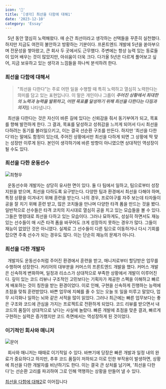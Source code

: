 ```yaml
---
icon: '💪'
title: '[생각] 최선을 다함에 대해1'
date: '2023-12-10'
category: 'Essay'
---
```


&nbsp; 5년 동안 열심히 노력해왔다. 매 순간 최선이라고 생각하는 선택들을 꾸준히 실천했다. 하지만 지금도 여전히 불안하고 방황하는 기분이다. 프론트엔드 개발에 5년을 쏟아부으며 전문성을 쌓아왔고, 큰 회사 두 곳에서도 근무했다. 주변에는 항상 능력 있는 동료들이 있어 배우는 것이 많았지만, 아쉬움이 더욱 크다. 다가올 5년은 다르게 풀어보고 싶어, 지금 보유하고 있는 생각과 느낌들을 하나씩 분석하려 한다.

### 최선을 다함에 대해서

> "최선을 다한다"는 주로 어떤 일을 수행할 때 특히 노력하고 열심히 노력한다는 의미를 담고 있는 표현입니다. 이 말은 개인이나 그룹이 ***주어진 상황에서 최대한의 노력과 능력을 발휘하고, 어떤 목표를 달성하기 위해 최선을 다한다는 다짐과 의지***를 나타냅니다.

&nbsp; 최선을 다한다는 것은 자신이 바른 길에 있다는 신뢰감을 줘서 동기부여가 되고, 목표를 향해 발전하게 한다. 그 결과, 목표를 달성하고 성취감을 느끼게 되어서 다시 최선을 다하려는 동기를 불러일으키고, 이는 결국 선순환 구조를 만든다. 하지만 '최선을 다한다'라는 말에도 함정이 있는데, 주어진 상황에서만 최선을 다하게 되면 그 상황에 딱 맞는 성장만 이루게 된다. 본인이 생각하기에 바른 방향이 아니였으면 상대적인 역성장이 될 수도 있다.

### 최선을 다한 운동선수

![최형우](./images/hyungwoo.jpg)

&nbsp; 운동선수와 개발자는 상당히 유사한 면이 있다. 둘 다 팀에서 일하고, 팀으로부터 성장 지원을 받으며, 최선을 다하도록 요구받는다. 다양한 팀과 환경에서 최선을 다해야 하며, 특정 상황을 이겨내기 위해 훈련을 받는다. 나의 경우, 프로야구를 자주 보는데 타자들이 공을 잘 치기 위해 훈련 받고, 많은 코치들을 만나며 다양한 타격 폼을 만드는 것을 봤다. 일반적으로 선수들은 타격 코치의 지시대로 열심히 공을 치고 있는 모습들을 볼 수 있다. 그들은 명령대로 최선을 다하고 있는 모습이다. 그러나 묘하게도, 성실히 하면서도 재능 있는 선수들이 매 시즌 타격 폼을 바꾸어도 크게 성장하지 못하는 경우가 많다. 그들이 재능이 없었던 것은 아니였다. 실제로 그 선수들이 다른 팀으로 이동하거나 다시 기회를 잡으면 주축 선수가 되는 경우도 많다. 이는 단순히 재능의 문제가 아니다.

### 최선을 다한 개발자

&nbsp; 개발자도 운동선수처럼 주어진 환경에서 훈련을 받고, 매니저로부터 할당받은 업무를 수행하며 성장한다. 커리어의 대부분을 커머스의 프론트엔드 개발을 했다. 커머스 개발은 신속하게 변화하며, 일정과 리소스가 상대적으로 부족한 상황에서 개발이 이루어진다. 깊이 있는 코드 리뷰나 구조적인 고민보다는 기획자가 제공한 스펙을 이해하고 빠르게 배포하는 것이 칭찬을 받는 환경이었다. 이로 인해, 구현을 신속하게 진행하는 능력에 초점을 맞춰 훈련받았다. 바쁜 업무에 지혜를 줄 수 있는 오늘 또 일을 미루고 말았다, 업무 시각화나 일하는 뇌와 같은 서적을 많이 읽었다. 그러나 최근에는 빠른 업무보다는 좋은 구조와 코드에 관심을 가지는 프로젝트로 전환하게 되었다. 코드 리뷰를 받으면서 내 코드의 품질이 상대적으로 낮다는 사실에 놀랐다. 빠른 개발에 초점을 맞춘 결과, 빠르게 구현하는 실력은 증가했지만 코드 측면에서는 역성장하게 된 것이었다.

### 이기적인 회사와 매니저

![문어](./images/octo.jpeg)

&nbsp; 회사와 매니저는 때때로 이기적일 수 있다. 바쁘기에 당장은 빠른 개발과 일정 내의 완료가 중요하다고 하지만, 추후 코드 품질이 저하되고 이로 인한 부작용이 발생하면, 상황에 최선을 다한 개발자를 비난하기도 한다. 이는 결국 큰 상처를 남기며, '최선을 다한다'는 선순환 고리를 파괴하여 그로 인해 역행하는 상황을 만들어 낼 수 있다.

[최선을 다함에 대해2](/do-my-best-2)로 이어집니다